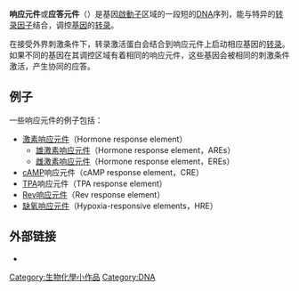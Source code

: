 '''响应元件'''或'''应答元件'''（{{lang-en|Response elements}}）是基因[[啟動子|啟動子]]区域的一段短的[[脱氧核糖核酸|DNA]]序列，能与特异的[[转录因子|转录因子]]结合，调控[[基因|基因]]的[[转录|转录]]。

在接受外界刺激条件下，转录激活蛋白会结合到响应元件上启动相应基因的[[转录|转录]]。如果不同的基因在其调控区域有着相同的响应元件，这些基因会被相同的刺激条件激活，产生协同的应答。

== 例子 ==
一些响应元件的例子包括：
* [[激素响应元件|激素响应元件]]（Hormone response element）
** [[雄激素响应元件|雄激素响应元件]]（Hormone response element，AREs）
** [[雌激素响应元件|雌激素响应元件]]（Hormone response element，EREs）
* [[环腺苷酸|cAMP]]响应元件（cAMP response element，CRE）
* [[佛波醇-12-十四烷酰-13-乙酸酯|TPA]]响应元件（TPA response element）
* [[Rev响应元件|Rev响应元件]]（Rev response element）
* [[缺氧诱导因子|缺氧响应元件]]（Hypoxia-responsive elements，HRE）

== 外部链接 ==
* {{MeshName|response+element}}
{{转录}}
[[Category:生物化學小作品|Category:生物化學小作品]]
[[Category:DNA|Category:DNA]]